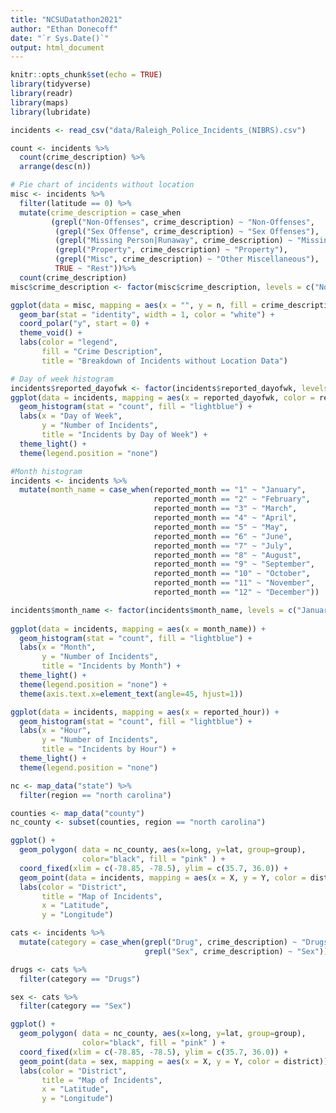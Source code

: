 ```yaml
---
title: "NCSUDatathon2021"
author: "Ethan Donecoff"
date: "`r Sys.Date()`"
output: html_document
---
```


```r
knitr::opts_chunk$set(echo = TRUE)
library(tidyverse)
library(readr)
library(maps)
library(lubridate)
```


```r
incidents <- read_csv("data/Raleigh_Police_Incidents_(NIBRS).csv")
```

```r
count <- incidents %>%
  count(crime_description) %>%
  arrange(desc(n))
```

```r
# Pie chart of incidents without location
misc <- incidents %>%
  filter(latitude == 0) %>%
  mutate(crime_description = case_when
         (grepl("Non-Offenses", crime_description) ~ "Non-Offenses",
          (grepl("Sex Offense", crime_description) ~ "Sex Offenses"),
          (grepl("Missing Person|Runaway", crime_description) ~ "Missing/Runaway"),
          (grepl("Property", crime_description) ~ "Property"),
          (grepl("Misc", crime_description) ~ "Other Miscellaneous"),
          TRUE ~ "Rest"))%>%
  count(crime_description)
misc$crime_description <- factor(misc$crime_description, levels = c("Non-Offenses", "Sex Offenses", "Missing/Runaway", "Property","Other Miscellaneous", "Rest"))

ggplot(data = misc, mapping = aes(x = "", y = n, fill = crime_description)) + 
  geom_bar(stat = "identity", width = 1, color = "white") + 
  coord_polar("y", start = 0) + 
  theme_void() + 
  labs(color = "legend",
       fill = "Crime Description",
       title = "Breakdown of Incidents without Location Data")


```


```r
# Day of week histogram
incidents$reported_dayofwk <- factor(incidents$reported_dayofwk, levels = c("Sunday", "Monday", "Tuesday", "Wednesday", "Thursday", "Friday", "Saturday"))
ggplot(data = incidents, mapping = aes(x = reported_dayofwk, color = reported_dayofwk)) + 
  geom_histogram(stat = "count", fill = "lightblue") + 
  labs(x = "Day of Week", 
       y = "Number of Incidents", 
       title = "Incidents by Day of Week") + 
  theme_light() + 
  theme(legend.position = "none")
```


```r
#Month histogram
incidents <- incidents %>%
  mutate(month_name = case_when(reported_month == "1" ~ "January",
                                reported_month == "2" ~ "February",
                                reported_month == "3" ~ "March",
                                reported_month == "4" ~ "April",
                                reported_month == "5" ~ "May",
                                reported_month == "6" ~ "June",
                                reported_month == "7" ~ "July",
                                reported_month == "8" ~ "August",
                                reported_month == "9" ~ "September",
                                reported_month == "10" ~ "October",
                                reported_month == "11" ~ "November",
                                reported_month == "12" ~ "December"))

incidents$month_name <- factor(incidents$month_name, levels = c("January", "February", "March", "April", "May", "June", "July", "August", "September", "October", "November", "December"))
         
ggplot(data = incidents, mapping = aes(x = month_name)) +
  geom_histogram(stat = "count", fill = "lightblue") +
  labs(x = "Month",
       y = "Number of Incidents",
       title = "Incidents by Month") +
  theme_light() +
  theme(legend.position = "none") + 
  theme(axis.text.x=element_text(angle=45, hjust=1))
```

```r
ggplot(data = incidents, mapping = aes(x = reported_hour)) +
  geom_histogram(stat = "count", fill = "lightblue") +
  labs(x = "Hour",
       y = "Number of Incidents",
       title = "Incidents by Hour") +
  theme_light() +
  theme(legend.position = "none")
```


```r
nc <- map_data("state") %>%
  filter(region == "north carolina")

counties <- map_data("county")
nc_county <- subset(counties, region == "north carolina")

ggplot() +
  geom_polygon( data = nc_county, aes(x=long, y=lat, group=group),
                color="black", fill = "pink" ) + 
  coord_fixed(xlim = c(-78.85, -78.5), ylim = c(35.7, 36.0)) + 
  geom_point(data = incidents, mapping = aes(x = X, y = Y, color = district)) + 
  labs(color = "District",
       title = "Map of Incidents",
       x = "Latitude", 
       y = "Longitude")
```

```r
cats <- incidents %>%
  mutate(category = case_when(grepl("Drug", crime_description) ~ "Drugs",
                              grepl("Sex", crime_description) ~ "Sex"))

drugs <- cats %>%
  filter(category == "Drugs")

sex <- cats %>%
  filter(category == "Sex")
```

```r
ggplot() +
  geom_polygon( data = nc_county, aes(x=long, y=lat, group=group),
                color="black", fill = "pink" ) + 
  coord_fixed(xlim = c(-78.85, -78.5), ylim = c(35.7, 36.0)) + 
  geom_point(data = sex, mapping = aes(x = X, y = Y, color = district)) + 
  labs(color = "District",
       title = "Map of Incidents",
       x = "Latitude", 
       y = "Longitude")
```

